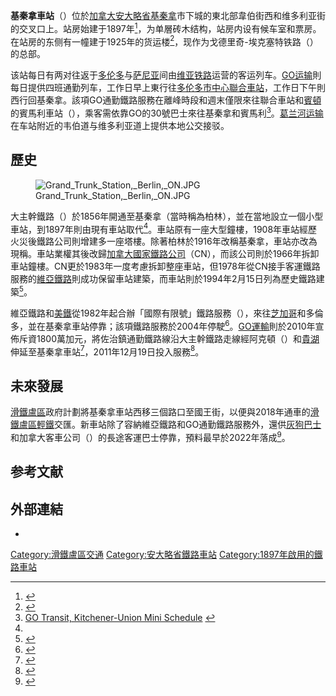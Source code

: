 {{Infobox station
 | name          = 基秦拿車站<br>{{lang|en|Kitchener}}
 | type          = '''[[Via_Rail|Via Rail]] and [[GO_Transit|GO Transit]] station'''
 | image         = Kitchener station wide.jpg
 | image_caption = 
 | country       = [[加拿大|加拿大]]
 | address       = [[安大略省|安大略省]][[基秦拿|基秦拿]]<br>韋伯街西126號
 | coordinates   = {{coord|43|27|20|N|80|29|35|W|region:CA-ON_type:railwaystation|display=inline,title}}
 | line          = <!-- see services -->
 | connections   = [[File:BSicon_BUS1.svg|12px]] [[葛蘭河運輸|葛蘭河運輸]]
 | structure     = 
 | platform      = 1個[[側式月台|側式月台]]
 | depth         =
 | levels        = 
 | tracks        = 2
 | parking       = 
 | bicycle       = 
 | baggage_check =
 | opened        = 1897年<ref name=historic />
 | closed        =
 | rebuilt       =
 | electrified   = 
 | ADA           = Yes
 | code          = GO編碼：KITC
 | owned         = [[維亞鐵路|維亞鐵路]]
 | zone          = 27
 | former        = 
 | passengers    =
 | pass_year     =
 | pass_percent  =
 | pass_system   =
 | mpassengers   =
 | map_locator   =
}}
'''基秦拿車站'''（{{lang-en|Kitchener railway station}}）位於[[加拿大|加拿大]][[安大略省|安大略省]][[基秦拿|基秦拿]]市下城的東北部韋伯街西和维多利亚街的交叉口上。站房始建于1897年<ref name=historic>{{cite web |url=http://www.historicplaces.ca/en/rep-reg/place-lieu.aspx?id=4571 |title=Former Canadian National Railways Station at Kitchener |author= |date= |work= |publisher=Canada's Historic Places |accessdate=May 2012 |archive-date=2014-03-29 |archive-url=https://web.archive.org/web/20140329101404/http://www.historicplaces.ca/en/rep-reg/place-lieu.aspx?id=4571 |dead-url=yes }}</ref>，为单層砖木结构，站房内设有候车室和票房。在站房的东侧有一幢建于1925年的货运楼<ref>{{cite book|last= Brown|first= Ron|title= The Last Stop: Ontario's heritage railway stations|year= 2002|location= [[多倫多|Toronto]]|publisher= Polar Bear Press|isbn= 978-1-896757-19-3|oclc= 49047616}}</ref>，现作为戈德里奇-埃克塞特铁路（{{lang|en|Goderich–Exeter Railway}}）的总部。

该站每日有两对往返于[[多伦多|多伦多]]与[[萨尼亚市|萨尼亚]]间由[[维亚铁路|维亚铁路]]运营的客运列车。[[GO运输|GO运输]]則每日提供四班通勤列车，工作日早上東行往[[多伦多市中心|多伦多市中心]][[聯合車站_(多倫多)|聯合車站]]，工作日下午則西行回基秦拿。該項GO通勤鐵路服務在離峰時段和週末僅限來往聯合車站和[[賓頓|賓頓]]的賓馬利車站（{{lang|en|Bramalea}}），乘客需依靠GO的30號巴士來往基秦拿和賓馬利<ref name=Mini>[http://www.gotransit.com/publicroot/en/PDF/Quicktables/UNION/CurrentBoard/KITC.pdf GO Transit, Kitchener-Union Mini Schedule] {{webarchive|url=https://web.archive.org/web/20120710133707/http://www.gotransit.com/publicroot/en/PDF/Quicktables/UNION/CurrentBoard/KITC.pdf |date=2012-07-10 }}</ref>。[[葛兰河运输|葛兰河运输]]在车站附近的韦伯道与维多利亚道上提供本地公交接驳。

== 歷史 ==
[[File:Grand_Trunk_Station,_Berlin,_ON.JPG|thumb]]

大主幹鐵路（{{lang|en|Grand Trunk Railway}}）於1856年開通至基秦拿（當時稱為柏林），並在當地設立一個小型車站，到1897年則由現有車站取代<ref name=historic />。車站原有一座大型鐘樓，1908年車站經歷火災後鐵路公司則增建多一座塔樓。除著柏林於1916年改稱基秦拿，車站亦改為現稱。車站業權其後改歸[[加拿大國家鐵路公司|加拿大國家鐵路公司]]（CN），而該公司則於1966年拆卸車站鐘樓。CN更於1983年一度考慮拆卸整座車站，但1978年從CN接手客運鐵路服務的[[維亞鐵路|維亞鐵路]]則成功保留車站建築，而車站則於1994年2月15日列為歷史鐵路建築<ref>{{cite book|last= Savage|first= Dave|title= Directory of Railway Stations of Ontario|year= 1994|location= Cobourg, Ontario|publisher= Canadian Station News|isbn= 978-0-9699091-0-1|oclc= 32549067}}</ref>。

維亞鐵路和[[美鐵|美鐵]]從1982年起合辦「國際有限號」鐵路服務（{{lang|en|International Limited}}），來往[[芝加哥|芝加哥]]和多倫多，並在基秦拿車站停靠；該項鐵路服務於2004年停駛<ref name=International>{{cite web |url=http://www.trainweb.com/travelogues/mattmelzer/2004d21a.html |title=Final Run of the Amtrak / VIA International |last=Melzer |first=Matt |date={{date|2004-04-23}} |work= |publisher=TrainWeb.org |quote=From 1982, Amtrak and VIA Rail Canada had jointly operated the International train between Chicago and Toronto |accessdate=August 2015 |archive-date=2016-05-06 |archive-url=https://web.archive.org/web/20160506160522/http://www.trainweb.com/travelogues/mattmelzer/2004d21a.html |dead-url=yes }}</ref>。[[GO運輸|GO運輸]]則於2010年宣佈斥資1800萬加元，將佐治鎮通勤鐵路線沿大主幹鐵路走線經阿克頓（{{lang|en|Acton}}）和[[貴湖|貴湖]]伸延至基秦拿車站<ref>{{cite news|last=Outhit|first=Jeff|title=GO trains to run from Kitchener to Toronto in 2011|url=http://news.therecord.com/News/Local/article/811764|accessdate=14 November 2010|newspaper=Waterloo Region Record|date=14 November 2010|archive-url=https://web.archive.org/web/20101116141553/http://news.therecord.com/News/Local/article/811764|archive-date=2010-11-16|dead-url=yes}}</ref>，2011年12月19日投入服務<ref>{{cite news|last=Outhit|first=Jeff|title=GO Train coming Dec. 19|url=http://www.therecord.com/news/local/article/630379--go-train-coming-dec-19|accessdate=25 November 2011|newspaper=Waterloo Region Record|date=25 November 2011|archive-url=https://web.archive.org/web/20130515060829/http://www.therecord.com/news/local/article/630379--go-train-coming-dec-19|archive-date=2013-05-15|dead-url=yes}}</ref>。

== 未來發展 ==
[[滑鐵盧區|滑鐵盧區]]政府計劃將基秦拿車站西移三個路口至國王街，以便與2018年通車的[[滑鐵盧區輕鐵|滑鐵盧區輕鐵]]交匯。新車站除了容納維亞鐵路和GO通勤鐵路服務外，還供[[灰狗巴士|灰狗巴士]]和加拿大客車公司（{{lang|en|Coach Canada}}）的長途客運巴士停靠，預料最早於2022年落成<ref name=May2016OpenHouse>{{cite web |url=http://www.regionofwaterloo.ca/en/gettingAround/resources/King-Victoria-Transit-Hub-display-panels-for-web.pdf |title=Central Station Open House Panels |author=<!--Staff writer(s)--> |date=May 19, 2016 |website=Region of Waterloo |publisher= |access-date=2016-09-25 |archive-url=https://web.archive.org/web/20160614211232/http://www.regionofwaterloo.ca/en/gettingAround/resources/King-Victoria-Transit-Hub-display-panels-for-web.pdf |archive-date=2016-06-14 |dead-url=yes }}</ref>。

== 参考文献 ==
{{Reflist}}

== 外部連結 ==
*{{Commons category-inline|Kitchener GO Station}}

[[Category:滑鐵盧區交通|Category:滑鐵盧區交通]]
[[Category:安大略省鐵路車站|Category:安大略省鐵路車站]]
[[Category:1897年啟用的鐵路車站|Category:1897年啟用的鐵路車站]]